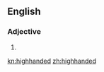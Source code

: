 ==English==
===Adjective===
{{en-adj}}

#{{alternative spelling of|[[high-handed]]}}

[[kn:highhanded]]
[[zh:highhanded]]